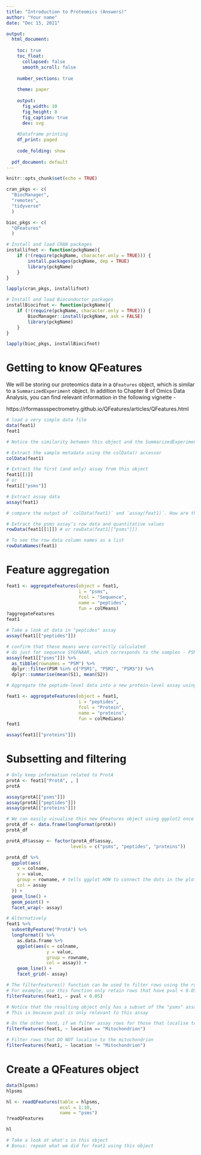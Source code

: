 ```yaml
---
title: "Introduction to Proteomics (Answers)"
author: "Your name"
date: "Dec 15, 2021"

output:
  html_document: 
    
    toc: true 
    toc_float: 
      collapsed: false 
      smooth_scroll: false 
      
    number_sections: true 
    
    theme: paper 
    
    output: 
      fig_width: 10 
      fig_height: 8 
      fig_caption: true 
      dev: svg 
    
    #Dataframe printing
    df_print: paged 
    
    code_folding: show 
  
  pdf_document: default
---
```

```r
knitr::opts_chunk$set(echo = TRUE)

cran_pkgs <- c(
  "BiocManager",
  "remotes",
  "tidyverse"
  )

bioc_pkgs <- c(
  "QFeatures"
  )

# Install and load CRAN packages
installifnot <- function(pckgName){
    if (!(require(pckgName, character.only = TRUE))) {
        install.packages(pckgName, dep = TRUE)
        library(pckgName)
    }
}

lapply(cran_pkgs, installifnot)

# Install and load Bioconductor packages
installBiocifnot <- function(pckgName){
    if (!(require(pckgName, character.only = TRUE))) {
        BiocManager::install(pckgName, ask = FALSE)
        library(pckgName)
    }
}

lapply(bioc_pkgs, installBiocifnot)
```

# Getting to know QFeatures

We will be storing our proteomics data in a `QFeatures` object, which is similar to a `SummarizedExperiment` object. In addition to Chapter 8 of Omics Data Analysis, you can find relevant information in the following vignette - 

https://rformassspectrometry.github.io/QFeatures/articles/QFeatures.html

```r
# load a very simple data file
data(feat1)
feat1

# Notice the similarity between this object and the SummarizedExperiment objects you encountered during the RNA-seq analysis meetups - https://youtu.be/-nv_r7pvgWs

# Extract the sample metadata using the colData() accessor 
colData(feat1)

# Extract the first (and only) assay from this object
feat1[[1]]
# or
feat1[["psms"]]

# Extract assay data
assay(feat1)

# compare the output of `colData(feat1)` and `assay(feat1)`. How are they related?

# Extract the psms assay’s row data and quantitative values
rowData(feat1[[1]]) # or rowData(feat1[["psms"]])

# To see the row data column names as a list
rowDataNames(feat1)
```

# Feature aggregation
```r
feat1 <- aggregateFeatures(object = feat1, 
                           i = "psms",
                           fcol = "Sequence",
                           name = "peptides",
                           fun = colMeans)
?aggregateFeatures
feat1

# Take a look at data in "peptides" assay
assay(feat1[["peptides"]])

# confirm that these means were correctly calculated
# do just for sequence SYGFNAAR, which corresponds to the samples - PSM1, PSM2, and PSM3
assay(feat1[["psms"]]) %>% 
  as_tibble(rownames = "PSM") %>% 
  dplyr::filter(PSM %in% c("PSM1", "PSM2", "PSM3")) %>% 
  dplyr::summarise(mean(S1), mean(S2))

# Aggregate the peptide-level data into a new protein-level assay using the colMedians() aggregation function

feat1 <- aggregateFeatures(object = feat1, 
                           i = "peptides",
                           fcol = "Protein",
                           name = "proteins",
                           fun = colMedians)
feat1

assay(feat1[["proteins"]])
```

# Subsetting and filtering

```r
# Only keep information related to ProtA
protA <- feat1["ProtA", , ]
protA

assay(protA[["psms"]])
assay(protA[["peptides"]])
assay(protA[["proteins"]])

# We can easily visualise this new QFeatures object using ggplot2 once converted into a data.frame
protA_df <- data.frame(longFormat(protA))
protA_df

protA_df$assay <- factor(protA_df$assay,
                        levels = c("psms", "peptides", "proteins"))

protA_df %>%
  ggplot(aes(
    x = colname,
    y = value,
    group = rowname, # tells ggplot HOW to connect the dots in the plot
    col = assay
  )) +
  geom_line() + 
  geom_point() +
  facet_wrap(~ assay)

# Alternatively
feat1 %>% 
  subsetByFeature("ProtA") %>% 
  longFormat() %>%
    as.data.frame %>%
    ggplot(aes(x = colname,
               y = value,
               group = rowname,
               col = assay)) +
    geom_line() +
    facet_grid(~ assay)

# The filterFeatures() function can be used to filter rows using the row data variables. 
# For example, use this function only retain rows that have pval < 0.05
filterFeatures(feat1, ~ pval < 0.05)

# Notice that the resulting object only has a subset of the "psms" assay, and has dropped the other two assays
# This is because pval is only relevant to this assay

# On the other hand, if we filter assay rows for those that localise to the mitochondrion, we retain the relevant protein, peptides and PSMs
filterFeatures(feat1, ~ location == "Mitochondrion")

# Filter rows that DO NOT localise to the mitochondrion
filterFeatures(feat1, ~ location != "Mitochondrion")
```


# Create a QFeatures object
```r
data(hlpsms)
hlpsms

hl <- readQFeatures(table = hlpsms, 
                    ecol = 1:10, 
                    name = "psms")
?readQFeatures

hl

# Take a look at what's in this object
# Bonus: repeat what we did for feat1 using this object
```

